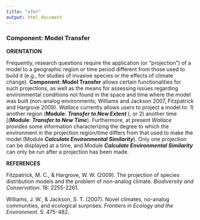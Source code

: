```yaml
---
title: "xfer"
output: html_document
---
```


### **Component: Model Transfer**

**ORIENTATION**

Frequently, research questions require the application (or "projection") of a model to a geographic region or time period different from those used to build it (e.g., for studies of invasive species or the effects of climate change). **Component: Model Transfer** allows certain functionalities for such projections, as well as the means for assessing issues regarding environmental conditions not found in the space and time where the model was built (non-analog environments; Williams and Jackson 2007, Fitzpatrick and Hargrove 2009). *Wallace* currently allows users to project a model to: 1) another region (**Module**: ***Transfer to New Extent ***); or 2) another time [(**Module**: ***Transfer to New Time***). Furthermore, at present *Wallace* provides some information characterizing the degree to which the environment in the projection region/time differs from that used to make the model (Module ***Calculate Environmental Similarity***). Only one projection can be displayed at a time, and Module ***Calculate Environmental Similarity*** can only be run after a projection has been made.

**REFERENCES**

Fitzpatrick, M. C., & Hargrove, W. W. (2009). The projection of species distribution models and the problem of non-analog climate. *Biodiversity and Conservation*. 18: 2255-2261.

Williams, J. W., & Jackson, S. T. (2007). Novel climates, no-analog communities, and ecological surprises. *Frontiers in Ecology and the Environment*. 5: 475-482.

